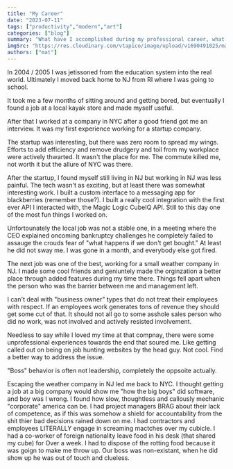 ---
title: "My Career"
date: "2023-07-11"
tags: ["productivity","modern","art"]
categories: ["blog"]
summary: "What have I accomplished during my professional career, what could have done better and where do we go from here?"
imgSrc: "https://res.cloudinary.com/vtapico/image/upload/v1690491025/matgilbert.com/PXL_20230716_014952503.MP_gvlor5.jpg"
authors: ["mat"]
---

In 2004 / 2005 I was jetissoned from the education system into the real world. Ultimately I moved back home to NJ from RI where I was going to school.

It took me a few months of sitting around and getting bored, but eventually I found a job at a local kayak store and made myself useful.

After that I worked at a company in NYC after a good friend got me an interview. It was my first experience working for a startup company.

The startup was interesting, but there was zero room to spread my wings. Efforts to add efficiency and remove drudgery and toil from my workplace were actively thwarted. It wasn't the place for me. The commute killed me, not worth it but the allure of NYC was there.

After the startup, I found myself still living in NJ but working in NJ was less painful. The tech wasn't as exciting, but at least there was somewhat interesting work. I built a custom interface to a messaging app for blackberries (remember those?). I built a really cool integration
with the first ever API I interacted with, the Magic Logic CubeIQ API. Still to this day one of the most fun things I worked on.

Unfortounately the local job was not a stable one, in a meeting where the CEO explained oncoming bankruptcy challenges he completely failed to assauge the crouds fear of "what happens if we don't get bought." At least he did not sway me. I was gone in a month, and everybody else got
fired.

The next job was one of the best, working for a small weather company in NJ. I made some cool friends and geniuntely made the orginzation a better place through added features during my time there. Things fell apart when the person who was the barrier between me and management left.

I can't deal with "business owner" types that do not treat their employees with respect. If an employees work generates tons of revenue they should get some cut of that. It should not all go to some asshole sales person who did no work, was not involved and actively resisted involvement.

Needless to say while I loved my time at that compnay, there were some unprofessional experiences towards the end that soured me. Like getting called out on being on job hunting websites by the head guy. Not cool. Find a better way to address the issue.

"Boss" behavior is often not leadership, completely the oppsoite actually.

Escaping the weather company in NJ led me back to NYC. I thought getting a job at a big company would show me "how the big boys" did software, and boy was I wrong. I found how slow, thoughtless and callously mechanic "corporate" america can be. I had project managers BRAG about their
lack of competence, as if this was somehow a shield for accountability from the shit thier bad decisions rained down on me. I had contractors and employees LITERALLY engage in screaming mactches over my cubicle. I had a co-worker of foreign nationality leave food in his desk (that shared my cube) for Over
a week. I had to dispose of the rotting food because it was goign to make me throw up. Our boss was non-existant, when he did show up he was out of touch and clueless.